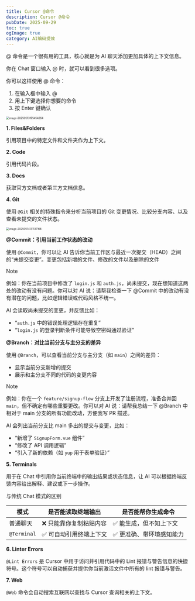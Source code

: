 ```yaml
---
title: Cursor @命令
description: Cursor @命令
pubDate: 2025-09-29
toc: true
ogImage: true
category: AI编码提效
---
```


@ 命令是一个很有用的工具，核心就是为 AI 聊天添加更加具体的上下文信息。

你在 Chat 窗口输入 @ 时，就可以看到很多选项。

你可以这样使用 @ 命令：

1. 在输入框中输入 @
2. 用上下键选择你想要的命令
3. 按 Enter 键确认

<img
  src="https://xiejie-typora.oss-cn-chengdu.aliyuncs.com/2025-05-13-115454.png"
  alt="image-20250513195454264"
  style="zoom:50%;"
/>

**1. Files&Folders**

引用项目中的特定文件和文件夹作为上下文。

**2. Code**

引用代码片段。

**3. Docs**

获取官方文档或者第三方文档信息。

**4. Git**

使用 `@Git` 相关的特殊指令来分析当前项目的 Git 变更情况、比较分支内容、以及查看未提交的文件状态。

<img
  src="https://xiejie-typora.oss-cn-chengdu.aliyuncs.com/2025-05-14-051137.png"
  alt="image-20250514131137166"
  style="zoom:50%;"
/>

**@Commit：引用当前工作状态的改动**

使用 `@Commit`，你可以让 AI 告诉你当前工作区与最近一次提交（HEAD）之间的“未提交变更”。变更包括新增的文件、修改的文件以及删除的文件

> [!note]
>
> 例如：你在当前项目中修改了 `login.js` 和 `auth.js`，尚未提交，现在想知道这两处的改动有没有问题。你可以对 AI 说：请帮我检查一下 @Commit 中的改动有没有潜在的问题，比如逻辑错误或代码风格不统一。
>
> AI 会读取尚未提交的变更，并反馈比如：
>
> - “`auth.js` 中的错误处理逻辑存在重复”
> - “`login.js` 的登录判断条件可能导致空密码通过验证”

**@Branch：对比当前分支与主分支的差异**

使用 `@Branch`，可以查看当前分支与主分支（如 `main`）之间的差异：

- 显示当前分支新增的提交
- 展示和主分支不同的代码的变更内容

> [!note]
>
> 例如：你在一个 `feature/signup-flow` 分支上开发了注册流程，准备合并回 `main`，但不确定有哪些重要更改。你可以对 AI 说：请帮我总结一下 @Branch 中相对于 main 分支的所有功能改动，方便我写 PR 描述。
>
> AI 会列出当前分支比 main 多出的提交与变更，比如：
>
> - “新增了 `SignupForm.vue` 组件”
> - “修改了 API 调用逻辑”
> - “引入了新的依赖（如 `yup` 用于表单验证）”

**5. Terminals**

用于在 Chat 中引用你当前终端中的输出结果或状态信息，让 AI 可以根据终端反馈内容给出解释、建议或下一步操作。

与传统 Chat 模式的区别

| 模式        | 是否能读取终端输出      | 是否能帮你生成命令        |
| ----------- | ----------------------- | ------------------------- |
| 普通聊天    | ❌ 只能靠你复制粘贴内容 | ✅ 能生成，但不知上下文   |
| `@Terminal` | ✅ 可自动引用终端上下文 | ✅ 更准确、带环境感知能力 |

**6. Linter Errors**

`@Lint Errors` 是 Cursor 中用于访问并引用代码中的 Lint 报错与警告信息的快捷符号。这个符号可以自动捕获并提供你当前激活文件中所有的 lint 报错与警告。

**7. Web**

`@Web` 命令会自动搜索互联网以查找与 Cursor 查询相关的上下文。
